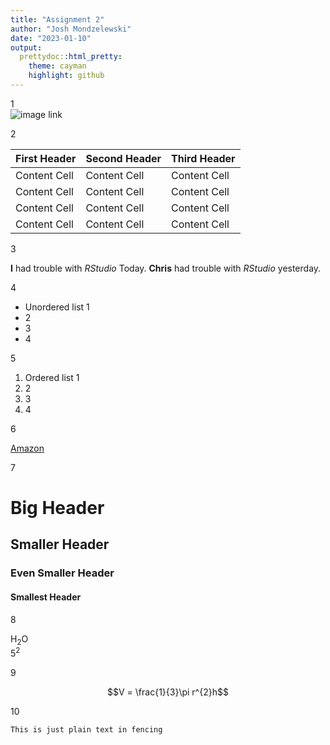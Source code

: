 ```yaml
---
title: "Assignment 2"
author: "Josh Mondzelewski"
date: "2023-01-10"
output:  
  prettydoc::html_pretty:
    theme: cayman
    highlight: github
---
```

1  
![image link](https://imageio.forbes.com/dam/imageserve/55bb87e5e4b05c2c343250ac/0x0.png?cropX1=-1&cropY1=-1&cropX2=-1&cropY2=-1&quality=75&fit=&background=000000&uri=)
  
2  

First Header  | Second Header | Third Header 
------------- | ------------- | -------------
Content Cell  | Content Cell  | Content Cell
Content Cell  | Content Cell  | Content Cell
Content Cell  | Content Cell  | Content Cell
Content Cell  | Content Cell  | Content Cell

3  

**I** had trouble with *RStudio* Today. **Chris** had trouble with *RStudio* yesterday.  

4  

* Unordered list 1  
* 2  
* 3  
* 4  

5  

1. Ordered list 1  
2. 2  
3. 3  
4. 4  

6  

[Amazon](https://www.amazon.com)  

7  

# Big Header  
## Smaller Header  
### Even Smaller Header  
#### Smallest Header  

8  

H~2~O  
5^2^  

9  

$$V = \frac{1}{3}\pi r^{2}h$$  

10  

```
This is just plain text in fencing
```  

